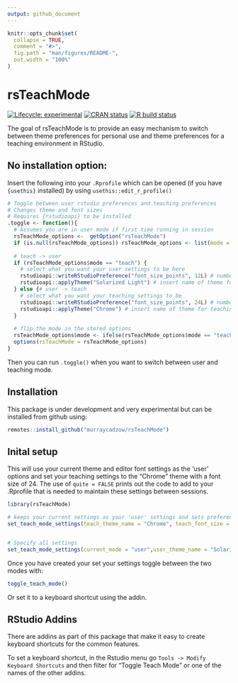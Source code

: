```yaml
---
output: github_document
---
```


<!-- README.md is generated from README.Rmd. Please edit that file -->

```r
knitr::opts_chunk$set(
  collapse = TRUE,
  comment = "#>",
  fig.path = "man/figures/README-",
  out.width = "100%"
)
```

# rsTeachMode

<!-- badges: start -->

[![Lifecycle: experimental](https://img.shields.io/badge/lifecycle-experimental-orange.svg)](https://www.tidyverse.org/lifecycle/#experimental) [![CRAN status](https://www.r-pkg.org/badges/version/rsTeachMode)](https://CRAN.R-project.org/package=rsTeachMode) <!--[![Codecov test coverage](https://codecov.io/gh/murraycadzow/rsTeachMode/branch/main/graph/badge.svg)](https://codecov.io/gh/murraycadzow/rsTeachMode?branch=main) --> [![R build status](https://github.com/murraycadzow/rsTeachMode/workflows/R-CMD-check/badge.svg)](https://github.com/murraycadzow/rsTeachMode/actions)

<!-- badges: end -->

The goal of rsTeachMode is to provide an easy mechanism to switch between theme preferences for personal use and theme preferences for a teaching environment in RStudio.


## No installation option:

Insert the following into your `.Rprofile` which can be opened (if you have `{usethis}` installed) by using `usethis::edit_r_profile()`

```r
# Toggle between user rstudio preferences and teaching preferences
# Changes theme and font sizes
# Requires {rstudioapi} to be installed
.toggle <- function(){
  # Assumes you are in user mode if first time running in session
  rsTeachMode_options <-  getOption("rsTeachMode")
  if (is.null(rsTeachMode_options)) rsTeachMode_options <- list(mode = "user")
  
  # teach -> user
  if (rsTeachMode_options$mode == "teach") {
    # select what you want your user settings to be here
    rstudioapi::writeRStudioPreference("font_size_points", 12L) # number has to be integer
    rstudioapi::applyTheme("Solarized Light") # insert name of theme for user here
  } else {# user -> teach
    # select what you want your teaching settings to be
    rstudioapi::writeRStudioPreference("font_size_points", 24L) # number has to be integer
    rstudioapi::applyTheme("Chrome") # insert name of theme for teaching here
  }
  
  # flip the mode in the stored options
  rsTeachMode_options$mode <- ifelse(rsTeachMode_options$mode == "teach", "user", "teach")
  options(rsTeachMode = rsTeachMode_options)
}
```

Then you can run `.toggle()` when you want to switch between user and teaching mode.

## Installation

This package is under development and very experimental but can be installed from github using:

``` r
remotes::install_github("murraycadzow/rsTeachMode")
```


## Inital setup

This will use your current theme and editor font settings as the 'user' options and set your teaching settings to the "Chrome" theme with a font size of 24. The use of `quite = FALSE` prints out the code to add to your .Rprofile that is needed to maintain these settings between sessions.

```r
library(rsTeachMode)

# keeps your current settings as your 'user' settings and sets preferences for 'teaching' use
set_teach_mode_settings(teach_theme_name = "Chrome", teach_font_size = 24, quiet = FALSE)


# Specify all settings
set_teach_mode_settings(current_mode = "user",user_theme_name = "Solarized Light", user_font_size = 12, teach_theme_name = "Chrome", teach_font_size = 24, quiet = FALSE)
```



Once you have created your set your settings toggle between the two modes with:
```r
toggle_teach_mode()
```

Or set it to a keyboard shortcut using the addin.

## RStudio Addins

There are addins as part of this package that make it easy to create keyboard shortcuts for the common features.

To set a keyboard shortcut, in the Rstudio menu go `Tools -> Modify Keyboard Shortcuts` and then filter for "Toggle Teach Mode" or one of the names of the other addins.
